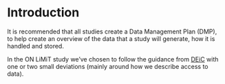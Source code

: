 # Introduction

It is recommended that all studies create a Data Management Plan (DMP), to help create an overview of the data that a study will generate, how it is handled and stored.

In the ON LiMiT study we've chosen to follow the guidance from [DEiC](www.deic.dk) with one or two small deviations (mainly around how we describe access to data).

<!--TODO Flesh this out more before publishing-->
